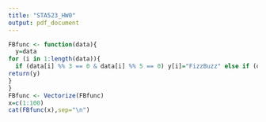 ```yaml
---
title: "STA523_HW0"
output: pdf_document
---
```


```r

FBfunc <- function(data){
  y=data
for (i in 1:length(data)){
  if (data[i] %% 3 == 0 & data[i] %% 5 == 0) y[i]="FizzBuzz" else if (data[i] %% 3 == 0) y[i]="Fizz" else if (data[i] %% 5 == 0) y[i]="Buzz" else y[i]=data[i] 
return(y)
}
}
FBfunc <- Vectorize(FBfunc)
x=c(1:100)
cat(FBfunc(x),sep="\n")

```
